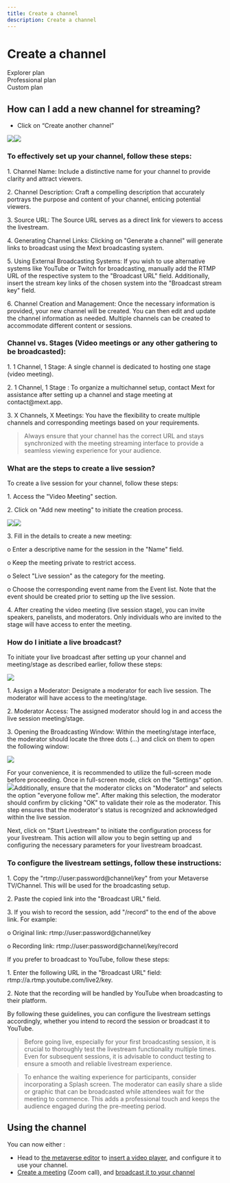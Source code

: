 ```yaml
---
title: Create a channel
description: Create a channel
---
```


# **Create a channel**

<div class="flex-row">
  <div class="plan">Explorer plan</div>
  <div class="plan">Professional plan</div>
  <div class="plan">Custom plan</div>
</div>

## How can I add a new channel for streaming?

* Click on “Create another channel” 

![](/img/Documentationspeedchannel.jpg)![](/img/Marvaimages/documentationchannel.jpg)

### To effectively set up your channel, follow these steps:

1\.	Channel Name: Include a distinctive name for your channel to provide clarity and attract viewers.

2\.	Channel Description: Craft a compelling description that accurately portrays the purpose and content of your channel, enticing potential viewers.

3\.	Source URL: The Source URL serves as a direct link for viewers to access the livestream. 

4\.	Generating Channel Links: Clicking on "Generate a channel" will generate links to broadcast using the Mext broadcasting system.

5\.	Using External Broadcasting Systems: If you wish to use alternative systems like YouTube or Twitch for broadcasting, manually add the RTMP URL of the respective system to the "Broadcast URL" field. Additionally, insert the stream key links of the chosen system into the "Broadcast stream key" field.

6\.	Channel Creation and Management: Once the necessary information is provided, your new channel will be created. You can then edit and update the channel information as needed. Multiple channels can be created to accommodate different content or sessions.

### Channel vs. Stages (Video meetings or any other gathering to be broadcasted):

1\.	1 Channel, 1 Stage: A single channel is dedicated to hosting one stage (video meeting).

2\.	1 Channel, 1 Stage : To organize a multichannel setup, contact Mext for assistance after setting up a channel and stage meeting at contact\@mext.app.

3\.	X Channels, X Meetings: You have the flexibility to create multiple channels and corresponding meetings based on your requirements.

>  Always ensure that your channel has the correct URL and stays synchronized with the meeting streaming interface to provide a seamless viewing experience for your audience.

### What are the steps to create a live session? 

To create a live session for your channel, follow these steps:

1\.	Access the "Video Meeting" section.

2\.	Click on "Add new meeting" to initiate the creation process.

 ![](/img/Marvaimages/Documentationmeting.jpg)![](/img/Marvaimages/documentationaddmeeting.jpg)

3\.	Fill in the details to create a new meeting:

o	Enter a descriptive name for the session in the "Name" field.

o	Keep the meeting private to restrict access.

o	Select "Live session" as the category for the meeting.

o	Choose the corresponding event name from the Event list. Note that the event should be created prior to setting up the live session.

4\.	After creating the video meeting (live session stage), you can invite speakers, panelists, and moderators. Only individuals who are invited to the stage will have access to enter the meeting.

### How do I initiate a live broadcast? 

To initiate your live broadcast after setting up your channel and meeting/stage as described earlier, follow these steps:

![](/img/Marvaimages/Documentationo.jpg)

1\.	Assign a Moderator: Designate a moderator for each live session. The moderator will have access to the meeting/stage.

2\.	Moderator Access: The assigned moderator should log in and access the live session meeting/stage.

3\.	Opening the Broadcasting Window: Within the meeting/stage interface, the moderator should locate the three dots (…) and click on them to open the following window:

![](/img/Marvaimages/documentationmonitorl.jpg)

For your convenience, it is recommended to utilize the full-screen mode before proceeding. Once in full-screen mode, click on the "Settings" option. ![](/img/Marvaimages/Image4.png)Additionally, ensure that the moderator clicks on "Moderator" and selects the option "everyone follow me". After making this selection, the moderator should confirm by clicking "OK" to validate their role as the moderator. This step ensures that the moderator's status is recognized and acknowledged within the live session.

  

Next, click on "Start Livestream" to initiate the configuration process for your livestream. This action will allow you to begin setting up and configuring the necessary parameters for your livestream broadcast.

 

### To configure the livestream settings, follow these instructions:

1\.	Copy the "rtmp\://user\:password\@channel/key" from your Metaverse TV/Channel. This will be used for the broadcasting setup.

2\.	Paste the copied link into the "Broadcast URL" field.

3\.	If you wish to record the session, add "/record" to the end of the above link. For example:

o	Original link: rtmp\://user\:password\@channel/key

o	Recording link: rtmp\://user\:password\@channel/key/record

If you prefer to broadcast to YouTube, follow these steps:

1\.	Enter the following URL in the "Broadcast URL" field: rtmp\://a.rtmp.youtube.com/live2/key.

2\.	Note that the recording will be handled by YouTube when broadcasting to their platform.

By following these guidelines, you can configure the livestream settings accordingly, whether you intend to record the session or broadcast it to YouTube.

>  Before going live, especially for your first broadcasting session, it is crucial to thoroughly test the livestream functionality multiple times. Even for subsequent sessions, it is advisable to conduct testing to ensure a smooth and reliable livestream experience.

>  To enhance the waiting experience for participants, consider incorporating a Splash screen. The moderator can easily share a slide or graphic that can be broadcasted while attendees wait for the meeting to commence. This adds a professional touch and keeps the audience engaged during the pre-meeting period.

## Using the channel

You can now either :

* Head to [the metaverse editor](/docs/metaverse/manage-your-metaverse/customize-your-metaverse/metaverse-editor) to [insert a video player](/docs/metaverse/manage-your-metaverse/customize-your-metaverse/types-of-models/videos-and-screens), and configure it to use your channel.
* [Create a meeting](/docs/metaverse/manage-your-events/video-meetings/create-a-meeting) (Zoom call), and [broadcast it to your channel](/docs/metaverse/manage-your-events/metaverse-tv/broadcasting-a-meeting)
